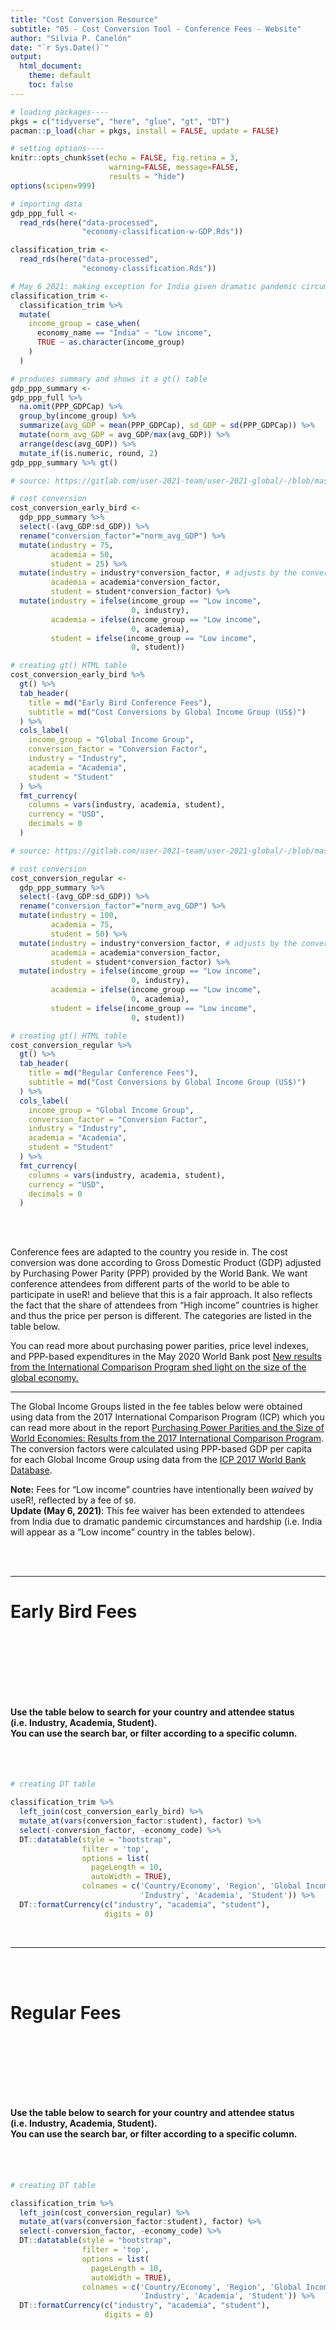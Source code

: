 ```yaml
---
title: "Cost Conversion Resource"
subtitle: "05 - Cost Conversion Tool - Conference Fees - Website"
author: "Silvia P. Canelón"
date: "`r Sys.Date()`"
output: 
  html_document:
    theme: default
    toc: false
---
```


```r
# loading packages----
pkgs = c("tidyverse", "here", "glue", "gt", "DT")
pacman::p_load(char = pkgs, install = FALSE, update = FALSE)

# setting options----
knitr::opts_chunk$set(echo = FALSE, fig.retina = 3, 
                      warning=FALSE, message=FALSE,
                      results = "hide")
options(scipen=999)
```

```r
# importing data
gdp_ppp_full <-
  read_rds(here("data-processed",
                "economy-classification-w-GDP.Rds"))

classification_trim <-
  read_rds(here("data-processed",
                "economy-classification.Rds"))

# May 6 2021: making exception for India given dramatic pandemic circumstances
classification_trim <- 
  classification_trim %>%
  mutate(
    income_group = case_when(
      economy_name == "India" ~ "Low income",
      TRUE ~ as.character(income_group)
    )
  )
```

```r
# produces summary and shows it a gt() table
gdp_ppp_summary <-
gdp_ppp_full %>%
  na.omit(PPP_GDPCap) %>%
  group_by(income_group) %>%
  summarize(avg_GDP = mean(PPP_GDPCap), sd_GDP = sd(PPP_GDPCap)) %>%
  mutate(norm_avg_GDP = avg_GDP/max(avg_GDP)) %>%
  arrange(desc(avg_GDP)) %>%
  mutate_if(is.numeric, round, 2)
gdp_ppp_summary %>% gt()


```


```r
# source: https://gitlab.com/user-2021-team/user-2021-global/-/blob/master/communication/website/conference_fees.md

# cost conversion
cost_conversion_early_bird <-
  gdp_ppp_summary %>%
  select(-(avg_GDP:sd_GDP)) %>%
  rename("conversion_factor"="norm_avg_GDP") %>%
  mutate(industry = 75,
         academia = 50,
         student = 25) %>%
  mutate(industry = industry*conversion_factor, # adjusts by the conversion factor
         academia = academia*conversion_factor,
         student = student*conversion_factor) %>%
  mutate(industry = ifelse(income_group == "Low income",
                           0, industry),
         academia = ifelse(income_group == "Low income",
                           0, academia),
         student = ifelse(income_group == "Low income",
                           0, student))

# creating gt() HTML table
cost_conversion_early_bird %>% 
  gt() %>%
  tab_header(
    title = md("Early Bird Conference Fees"),
    subtitle = md("Cost Conversions by Global Income Group (US$)")
  ) %>%
  cols_label(
    income_group = "Global Income Group",
    conversion_factor = "Conversion Factor",
    industry = "Industry",
    academia = "Academia",
    student = "Student"
  ) %>%
  fmt_currency(
    columns = vars(industry, academia, student),
    currency = "USD",
    decimals = 0
  )
```

```r
# source: https://gitlab.com/user-2021-team/user-2021-global/-/blob/master/communication/website/conference_fees.md

# cost conversion
cost_conversion_regular <-
  gdp_ppp_summary %>%
  select(-(avg_GDP:sd_GDP)) %>%
  rename("conversion_factor"="norm_avg_GDP") %>%
  mutate(industry = 100,
         academia = 75,
         student = 50) %>%
  mutate(industry = industry*conversion_factor, # adjusts by the conversion factor
         academia = academia*conversion_factor,
         student = student*conversion_factor) %>%
  mutate(industry = ifelse(income_group == "Low income",
                           0, industry),
         academia = ifelse(income_group == "Low income",
                           0, academia),
         student = ifelse(income_group == "Low income",
                           0, student))

# creating gt() HTML table
cost_conversion_regular %>% 
  gt() %>%
  tab_header(
    title = md("Regular Conference Fees"),
    subtitle = md("Cost Conversions by Global Income Group (US$)")
  ) %>%
  cols_label(
    income_group = "Global Income Group",
    conversion_factor = "Conversion Factor",
    industry = "Industry",
    academia = "Academia",
    student = "Student"
  ) %>%
  fmt_currency(
    columns = vars(industry, academia, student),
    currency = "USD",
    decimals = 0
  )
```

<br><br>

Conference fees are adapted to the country you reside in. The cost conversion was done according to Gross Domestic Product (GDP) adjusted by Purchasing Power Parity (PPP) provided by the World Bank. We want conference attendees from different parts of the world to be able to participate in useR! and believe that this is a fair approach. It also reflects the fact that the share of attendees from "High income" countries is higher and thus the price per person is different. The categories are listed in the table below. 

You can read more about purchasing power parities, price level indexes, and PPP-based expenditures in the May 2020 World Bank post [New results from the International Comparison Program shed light on the size of the global economy.](https://blogs.worldbank.org/opendata/new-results-international-comparison-program-shed-light-size-global-economy?token=b6827c8c6191327b728245ab1a2d8d84)

----

The Global Income Groups listed in the fee tables below were obtained using data from the 2017 International Comparison Program (ICP) which you can read more about in the report [Purchasing Power Parities and the Size of World Economies: Results from the 2017 International Comparison Program](https://openknowledge.worldbank.org/bitstream/handle/10986/33623/9781464815300.pdf). The conversion factors were calculated using PPP-based GDP per capita for each Global Income Group using data from the [ICP 2017 World Bank Database](https://databank.worldbank.org/source/icp-2017).

**Note:** Fees for "Low income" countries have intentionally been *waived* by useR!, reflected by a fee of `$0`.<br>
**Update (May 6, 2021)**: This fee waiver has been extended to attendees from India due to dramatic pandemic circumstances and hardship (i.e. India will appear as a "Low income" country in the tables below).

<br><br>

---

# Early Bird Fees

<br><br>

```r
```

<br><br>

#### Use the table below to search for your country and attendee status (i.e. Industry, Academia, Student).<br>You can use the search bar, or filter according to a specific column.

<br><br>

```r
# creating DT table

classification_trim %>%
  left_join(cost_conversion_early_bird) %>%
  mutate_at(vars(conversion_factor:student), factor) %>%
  select(-conversion_factor, -economy_code) %>%
  DT::datatable(style = "bootstrap", 
                filter = 'top', 
                options = list(
                  pageLength = 10,
                  autoWidth = TRUE),
                colnames = c('Country/Economy', 'Region', 'Global Income Group',
                             'Industry', 'Academia', 'Student')) %>%
  DT::formatCurrency(c("industry", "academia", "student"),
                     digits = 0)
```

<br>

---

<br><br>

# Regular Fees

<br><br>

```r
```


<br><br>

#### Use the table below to search for your country and attendee status (i.e. Industry, Academia, Student).<br>You can use the search bar, or filter according to a specific column.

<br><br>

```r
# creating DT table

classification_trim %>%
  left_join(cost_conversion_regular) %>%
  mutate_at(vars(conversion_factor:student), factor) %>%
  select(-conversion_factor, -economy_code) %>%
  DT::datatable(style = "bootstrap", 
                filter = 'top', 
                options = list(
                  pageLength = 10,
                  autoWidth = TRUE),
                colnames = c('Country/Economy', 'Region', 'Global Income Group',
                             'Industry', 'Academia', 'Student')) %>%
  DT::formatCurrency(c("industry", "academia", "student"),
                     digits = 0)
```
